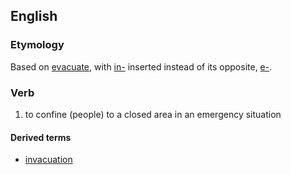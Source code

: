 ==English==

===Etymology===
Based on [[evacuate]], with [[in-]] inserted instead of its opposite, [[e-]].

===Verb===
{{en-verb|invacuat}}

# to confine (people) to a closed area in an emergency situation

====Derived terms====
*[[invacuation]]